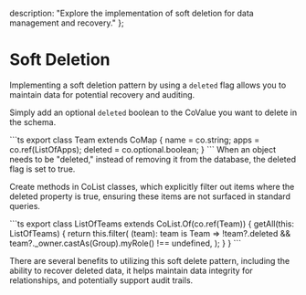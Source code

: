 
  description: "Explore the implementation of soft deletion for data management and recovery."
};

# Soft Deletion 

Implementing a soft deletion pattern by using a `deleted` flag allows you to maintain data for potential recovery and auditing. 

Simply add an optional `deleted` boolean to the CoValue you want to delete in the schema.

<CodeGroup>
```ts
export class Team extends CoMap {
    name = co.string;
    apps = co.ref(ListOfApps);
    deleted = co.optional.boolean;
}
```
</CodeGroup>
When an object needs to be "deleted," instead of removing it from the database, the deleted flag is set to true.

Create methods in CoList classes, which explicitly filter out items where the deleted property is true, ensuring these items are not surfaced in standard queries.

<CodeGroup>
```ts
export class ListOfTeams extends CoList.Of(co.ref(Team)) {
    getAll(this: ListOfTeams) {
        return this.filter(
            (team): team is Team =>
                !team?.deleted && team?._owner.castAs(Group).myRole() !== undefined,
        );
    }
}
```
</CodeGroup>

There are several benefits to utilizing this soft delete pattern, including the ability to recover deleted data, it helps maintain data integrity for relationships, and potentially support audit trails.

